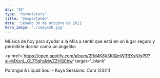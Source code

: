```yaml
---
day: '26'
type: 'ParentStory'
title: 'Despertando'
date: 'Sábado 30 de Octubre de 2021'
hero_image: './image26.jpg'
---
```


Música de hoy para ayudar a la Mila a sentir que está en un lugar seguro y permitirle dormir como un angelito:

<a
  href='https://open.spotify.com/album/2Rd4K8k3KlQmW3BXsNfxPR?si=MXxnL_OLT5qhsMwZZHQ0bw'
  target='_blank'
>
  Poranguí & Liquid Soul - Kuya Sessions: Cura [2021]
</a>
